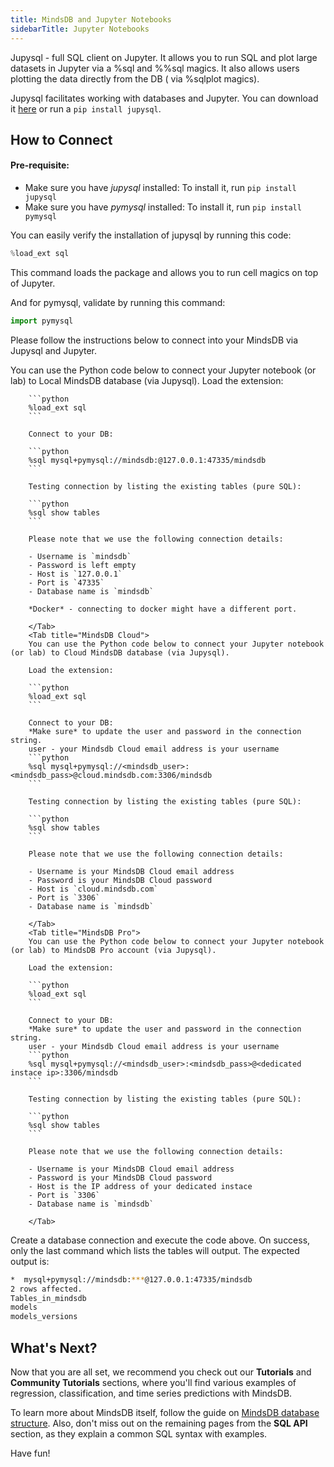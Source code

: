 ```yaml
---
title: MindsDB and Jupyter Notebooks
sidebarTitle: Jupyter Notebooks
---
```


Jupysql - full SQL client on Jupyter. It allows you to run SQL and plot large
datasets in Jupyter via a %sql and %%sql magics. It also allows users plotting
the data directly from the DB ( via %sqlplot magics).


Jupysql facilitates working with databases and Jupyter. You can download it
[here](https://github.com/ploomber/jupysql) or run a `pip install jupysql`.

## How to Connect

#### Pre-requisite:
- Make sure you have *jupysql* installed: To install it, run `pip install jupysql`
- Make sure you have *pymysql* installed: To install it, run `pip install pymysql`

<Note>
  You can easily verify the installation of jupysql by running this code:

  ```python
  %load_ext sql
  ```

  This command loads the package and allows you to run cell magics on top of Jupyter.

  And for pymysql, validate by running this command:

  ```python
  import pymysql
  ```
</Note>

Please follow the instructions below to connect into your MindsDB via Jupysql and Jupyter.

<Tabs>
        <Tab title="Local MindsDB">
        You can use the Python code below to connect your Jupyter notebook (or lab) to Local MindsDB database (via Jupysql).
        Load the extension:

        ```python
        %load_ext sql
        ```

        Connect to your DB:

        ```python
        %sql mysql+pymysql://mindsdb:@127.0.0.1:47335/mindsdb
        ```

        Testing connection by listing the existing tables (pure SQL):

        ```python
        %sql show tables
        ```

        Please note that we use the following connection details:

        - Username is `mindsdb`
        - Password is left empty
        - Host is `127.0.0.1`
        - Port is `47335`
        - Database name is `mindsdb`

        *Docker* - connecting to docker might have a different port.

        </Tab>
        <Tab title="MindsDB Cloud">
        You can use the Python code below to connect your Jupyter notebook (or lab) to Cloud MindsDB database (via Jupysql).

        Load the extension:

        ```python
        %load_ext sql
        ```

        Connect to your DB:
        *Make sure* to update the user and password in the connection string.
        user - your Mindsdb Cloud email address is your username
        ```python
        %sql mysql+pymysql://<mindsdb_user>:<mindsdb_pass>@cloud.mindsdb.com:3306/mindsdb
        ```

        Testing connection by listing the existing tables (pure SQL):

        ```python
        %sql show tables
        ```

        Please note that we use the following connection details:

        - Username is your MindsDB Cloud email address
        - Password is your MindsDB Cloud password
        - Host is `cloud.mindsdb.com`
        - Port is `3306`
        - Database name is `mindsdb`

        </Tab>
        <Tab title="MindsDB Pro">
        You can use the Python code below to connect your Jupyter notebook (or lab) to MindsDB Pro account (via Jupysql).

        Load the extension:

        ```python
        %load_ext sql
        ```

        Connect to your DB:
        *Make sure* to update the user and password in the connection string.
        user - your Mindsdb Cloud email address is your username
        ```python
        %sql mysql+pymysql://<mindsdb_user>:<mindsdb_pass>@<dedicated instace ip>:3306/mindsdb
        ```

        Testing connection by listing the existing tables (pure SQL):

        ```python
        %sql show tables
        ```

        Please note that we use the following connection details:

        - Username is your MindsDB Cloud email address
        - Password is your MindsDB Cloud password
        - Host is the IP address of your dedicated instace
        - Port is `3306`
        - Database name is `mindsdb`

        </Tab>
</Tabs>

Create a database connection and execute the code above. On success, only the last command which lists the tables will output. The expected output is:

```bash
*  mysql+pymysql://mindsdb:***@127.0.0.1:47335/mindsdb
2 rows affected.
Tables_in_mindsdb
models
models_versions
```

## What's Next?

Now that you are all set, we recommend you check out our **Tutorials** and
**Community Tutorials** sections, where you'll find various examples of
regression, classification, and time series predictions with MindsDB.

To learn more about MindsDB itself, follow the guide on
[MindsDB database structure](/sql/table-structure/). Also, don't miss out on the
remaining pages from the **SQL API** section, as they explain a common SQL
syntax with examples.

Have fun!
